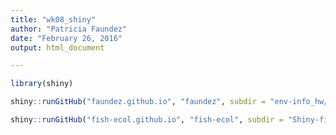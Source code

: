 ```yaml
---
title: "wk08_shiny"
author: "Patricia Faundez"
date: "February 26, 2016"
output: html_document

---
```


```r
library(shiny)

shiny::runGitHub("faundez.github.io", "faundez", subdir = "env-info_hw/census-app/")
```


```r

shiny::runGitHub("fish-ecol.github.io", "fish-ecol", subdir = "Shiny-fish-ecol/")
```

